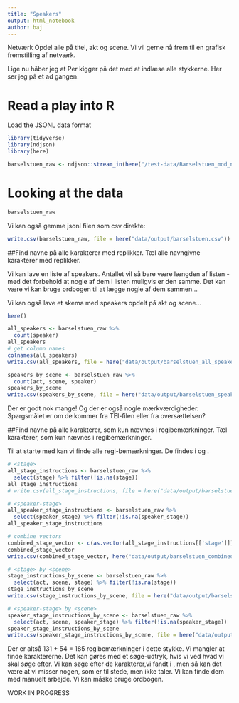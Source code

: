 ```yaml
---
title: "Speakers"
output: html_notebook
author: baj
---
```


Netværk
Opdel alle på titel, akt og scene.
Vi vil gerne nå frem til en grafisk fremstilling af netværk.

Lige nu håber jeg at Per kigger på det med at indlæse alle stykkerne.
Her ser jeg på et ad gangen.

# Read a play into R

Load the JSONL data format

```r
library(tidyverse)
library(ndjson)
library(here)

barselstuen_raw <- ndjson::stream_in(here("/test-data/Barselstuen_mod_nc.jsonl")) %>% tibble()

```

# Looking at the data

```r
barselstuen_raw
```
Vi kan også gemme jsonl filen som csv direkte:

```r
write.csv(barselstuen_raw, file = here("data/output/barselstuen.csv"))

```



##Find navne på alle karakterer med replikker.
Tæl alle navngivne karakterer med replikker.

Vi kan lave en liste af speakers. Antallet vil så bare være længden af listen - med det forbehold at nogle af dem i listen muligvis er den samme. Det kan være vi kan bruge ordbogen til at lægge nogle af dem sammen...

Vi kan også lave et skema med speakers opdelt på akt og scene...

```r
here()

all_speakers <- barselstuen_raw %>% 
  count(speaker)
all_speakers
# get column names
colnames(all_speakers)
write.csv(all_speakers, file = here("data/output/barselstuen_all_speakers.csv"))

speakers_by_scene <- barselstuen_raw %>% 
  count(act, scene, speaker)
speakers_by_scene
write.csv(speakers_by_scene, file = here("data/output/barselstuen_speakers_by_scene.csv"))
```

Der er godt nok mange! Og der er også nogle mærkværdigheder. Spørgsmålet er om de kommer fra TEI-filen eller fra oversættelsen?

##Find navne på alle karakterer, som kun nævnes i regibemærkninger.
Tæl karakterer, som kun nævnes i regibemærkninger.

Til at starte med kan vi finde alle regi-bemærkninger. De findes i <stage> og <speaker_stage>.

```r
# <stage>
all_stage_instructions <- barselstuen_raw %>%
  select(stage) %>% filter(!is.na(stage))
all_stage_instructions
# write.csv(all_stage_instructions, file = here("data/output/barselstuen_all_stage_instructions.csv"))

# <speaker-stage>
all_speaker_stage_instructions <- barselstuen_raw %>%
  select(speaker_stage) %>% filter(!is.na(speaker_stage))
all_speaker_stage_instructions

# combine vectors
combined_stage_vector <- c(as.vector(all_stage_instructions[['stage']]), as.vector(all_speaker_stage_instructions[['speaker_stage']]))
combined_stage_vector
write.csv(combined_stage_vector, here("data/output/barselstuen_combined_stage_instructions.csv"))

# <stage> by <scene>
stage_instructions_by_scene <- barselstuen_raw %>%
  select(act, scene, stage) %>% filter(!is.na(stage))
stage_instructions_by_scene
write.csv(stage_instructions_by_scene, file = here("data/output/barselstuen_stage_instructions_by_scene.csv"))

# <speaker-stage> by <scene>
speaker_stage_instructions_by_scene <- barselstuen_raw %>%
  select(act, scene, speaker_stage) %>% filter(!is.na(speaker_stage))
speaker_stage_instructions_by_scene
write.csv(speaker_stage_instructions_by_scene, file = here("data/output/barselstuen_speaker_stage_instructions_by_scene.csv"))

```

Der er altså 131 + 54 = 185 regibemærkninger i dette stykke. Vi mangler at finde karaktererne. Det kan gøres med et søge-udtryk, hvis vi ved hvad vi skal søge efter. 
Vi kan søge efter de karakterer,vi fandt i <speaker>, men så kan det være at vi misser nogen, som er til stede, men ikke taler.
Vi kan finde dem med manuelt arbejde.
Vi kan måske bruge ordbogen.

WORK IN PROGRESS

